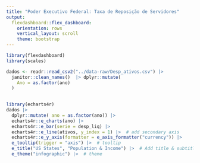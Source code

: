 ```yaml
---
title: "Poder Executivo Federal: Taxa de Reposição de Servidores"
output: 
  flexdashboard::flex_dashboard:
    orientation: rows
    vertical_layout: scroll
    theme: bootstrap
---
```



```r
library(flexdashboard)
library(scales)

dados <- readr::read_csv2("../data-raw/Desp_ativos.csv") |> 
  janitor::clean_names()  |> dplyr::mutate(
    Ano = as.factor(ano)
  )
   


```

```r

library(echarts4r)
dados |> 
  dplyr::mutate( ano = as.factor(ano)) |>
  echarts4r::e_charts(ano) |> 
  echarts4r::e_bar(serie = desp_liq) |> 
  echarts4r::e_line(ativos, y_index = 1) |>  # add secondary axis
  echarts4r::e_y_axis(formatter = e_axis_formatter("currency")) |> 
  e_tooltip(trigger = "axis") |>  # tooltip 
  e_title("US States", "Population & Income") |>  # Add title & subtitle
  e_theme("infographic") |>  # theme
  

```



